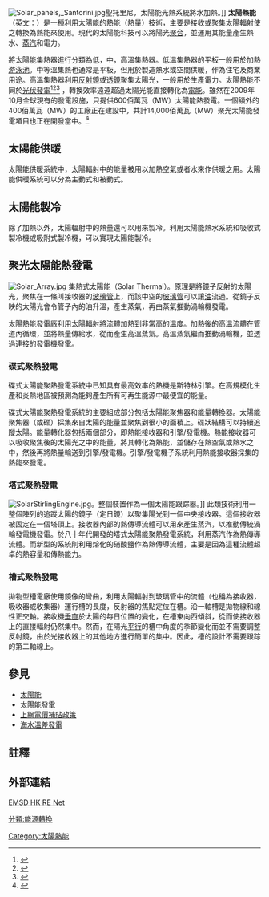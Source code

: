 [[Image:Solar_panels,_Santorini.jpg|thumb]]聖托里尼，太陽能光熱系統將水加熱。]]
'''太陽熱能'''（[[英文|英文]]：'''{{lang|en|Solar thermal energy}}'''）是一種利用[[太陽能|太陽能]]的[[熱能|熱能]]（[[熱量|熱量]]）技術，主要是接收或聚集太陽輻射使之轉換為熱能來使用。現代的太陽能科技可以將陽光[[聚合|聚合]]，並運用其能量產生熱水、[[蒸汽|蒸汽]]和電力。

{{link-en|美國能源信息管理局|Statkraft}}將太陽能集熱器進行分類為低，中，高溫集熱器。低溫集熱器的平板一般用於加熱[[游泳池|游泳池]]。中等溫集熱也通常是平板，但用於製造熱水或空間供暖，作為住宅及商業用途。高溫集熱器利用[[反射鏡|反射鏡]]或[[透鏡|透鏡]]聚集太陽光，一般用於生產電力。太陽熱能不同於[[太陽能光伏|光伏發電]]<ref>{{cite web|url=http://greenrednecks.com/2009/05/09/solar-thermal-vs-photovolatic-pv-%E2%80%93-which-should-you-choose/|title=Solar Thermal vs. Photovoltaic (PV) – Which Should You Choose?|accessdate=2013-08-14|archive-date=2013-07-08|archive-url=https://web.archive.org/web/20130708075717/http://greenrednecks.com/2009/05/09/solar-thermal-vs-photovolatic-pv-%E2%80%93-which-should-you-choose/|dead-url=yes}}</ref><ref>{{cite web|url=http://www.solar-thermal.com/solar_vs_pv.html|title=Solar Thermal vs. Photovoltaic|accessdate=2013-08-14|archive-date=2013-05-25|archive-url=https://web.archive.org/web/20130525080948/http://www.solar-thermal.com/solar_vs_pv.html|dead-url=no}}</ref><ref>{{cite news|url=http://www.solarthermalmagazine.com/2010/08/03/solar-thermal-and-pv-efficiency-breakthrough-stanford-solar-energy-researchers-make-big-claims/|title=Solar Thermal and PV Efficiency Breakthrough – Stanford Solar Energy Researchers Make Big Claims|deadurl=yes|archiveurl=https://web.archive.org/web/20120514173056/http://www.solarthermalmagazine.com/2010/08/03/solar-thermal-and-pv-efficiency-breakthrough-stanford-solar-energy-researchers-make-big-claims/|archivedate=2012-05-14|accessdate=2013-08-14}}</ref> ，轉換效率遠遠超過太陽光能直接轉化為[[電能|電能]]。雖然在2009年10月全球現有的發電設施，只提供600佰萬瓦（MW）太陽能熱發電。一個額外的400佰萬瓦（MW）的工廠正在建設中，共計14,000佰萬瓦（MW）聚光太陽能發電項目也正在開發當中。<ref>{{cite news|url=http://www.smh.com.au/business/with-green-power-comes-great-responsibility-20091009-gqvt.html|title=With green power comes great responsibility|last=Manning|first=Paddy|date=10 October 2009|publisher=Sydney Morning Herald|accessdate=2009-10-12|archive-date=2012-11-04|archive-url=https://web.archive.org/web/20121104193512/http://www.smh.com.au/business/with-green-power-comes-great-responsibility-20091009-gqvt.html|dead-url=no}}</ref>

== 太陽能供暖 ==
太陽能供暖系統中，太陽輻射中的能量被用以加熱空氣或者水來作供暖之用。太陽能供暖系統可以分為主動式和被動式。

== 太陽能製冷 ==
除了加熱以外，太陽輻射中的熱量還可以用來製冷。利用太陽能熱水系統和吸收式製冷機或吸附式製冷機，可以實現太陽能製冷。

== 聚光太陽能熱發電 ==
[[Image:Solar_Array.jpg|thumb]]
{{main|聚光太陽能熱發電}}
集熱式太陽能（Solar Thermal）。原理是將鏡子反射的太陽光，聚焦在一條叫接收器的[[玻璃管|玻璃管]]上，而該中空的[[玻璃|玻璃]][[管|管]]可以讓[[油|油]]流過。從鏡子反映的太陽光會令管子內的油升溫，產生蒸氣，再由蒸氣推動渦輪機發電。

太陽熱能發電廠利用太陽輻射將流體加熱到非常高的溫度。加熱後的高溫流體在管道內循環，並將熱量傳給水，從而產生高溫蒸氣。高溫蒸氣繼而推動渦輪機，並透過連接的發電機發電。

=== 碟式聚熱發電 ===
碟式太陽能聚熱發電系統中已知具有最高效率的熱機是斯特林引擎。在高規模化生產和炎熱地區被預測為能夠產生所有可再生能源中最便宜的能量。

碟式太陽能聚熱發電系統的主要組成部分包括太陽能聚焦器和能量轉換器。太陽能聚焦器（或碟）採集來自太陽的能量並聚焦到很小的面積上。碟狀結構可以持續追蹤太陽。能量轉化器包括兩個部分，即熱能接收器和引擎/發電機。熱能接收器可以吸收聚焦後的太陽光之中的能量，將其轉化為熱能，並儲存在熱空氣或熱水之中，然後再將熱量輸送到引擎/發電機。引擎/發電機子系統利用熱能接收器採集的熱能來發電。

=== 塔式聚熱發電 ===
[[Image:SolarStirlingEngine.jpg|thumb]]。整個裝置作為一個太陽能跟踪器。]]
此類技術利用一整個陣列的追蹤太陽的鏡子（定日鏡）以聚集陽光到一個中央接收器。這個接收器被固定在一個塔頂上。接收器內部的熱傳導流體可以用來產生蒸汽，以推動傳統渦輪發電機發電。於八十年代開發的塔式太陽能聚熱發電系統，利用蒸汽作為熱傳導流體。而新型的系統則利用熔化的硝酸鹽作為熱傳導流體，主要是因為這種流體超卓的熱容量和傳熱能力。

=== 槽式聚熱發電 ===
拋物型槽電廠使用鏡像的彎曲，利用太陽輻射到玻璃管中的流體（也稱為接收器，吸收器或收集器）運行槽的長度，反射器的焦點定位在槽。沿一軸槽是拋物線和線性正交軸。接收機[[垂直|垂直]]於太陽的每日位置的變化，在槽東向西傾斜，從而使接收器上的直接輻射仍然集中。然而，在陽光[[平行|平行]]的槽中角度的季節變化而並不需要調整反射鏡，由於光接收器上的其他地方進行簡單的集中。因此，槽的設計不需要跟踪的第二軸線上。

== 參見 ==
{{Portal box|能源|可再生能源}}
*[[太陽能|太陽能]]
*[[太陽能發電|太陽能發電]]
*[[上網電價補貼政策|上網電價補貼政策]]
*[[海水溫差發電|海水溫差發電]]

== 註釋 ==
{{Reflist|2}}

== 外部連結 ==
[http://re.emsd.gov.hk/ EMSD HK RE Net]{{Wayback|url=http://re.emsd.gov.hk/ |date=20130512052125 }}

{{太阳能}}
{{發電類型}}

[[分類:能源轉換|分類:能源轉換]]
{{Authority control}}
[[Category:太陽熱能|Category:太陽熱能]]